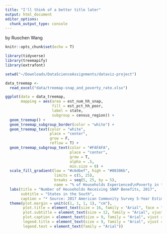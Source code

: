 ```yaml
---
title: "I'll think of a better title later"
output: html_document
editor_options: 
  chunk_output_type: console
---
```


by Ruochen Wang

```r
knitr::opts_chunk$set(echo = T)

```

```r
library(tidyverse)
library(treemapify)
library(extrafont)

```

```r
setwd("~/Downloads/DataScienceAssignments/dataviz-project")

data_treemap <-
  read_excel("data/treemap-snap_and_poverty_rate.xlsx")

ggplot(data = data_treemap,
       mapping = aes(area = est_num_hh_snap,
                     fill = est_pct_hh_poor,
                     label = state,
                     subgroup = census_region)) +
  geom_treemap() +
  geom_treemap_subgroup_border(color = "white") +
  geom_treemap_text(color = "white",
                    place = "center",
                    grow = F,
                    reflow = T) +
  geom_treemap_subgroup_text(color = "#FAFAFA",
                             place = "center",
                             grow = T,
                             alpha = .5,
                             min.size = 0) +
  scale_fill_gradient(low = "#c6dbef", high = "#08306b",
                      limits = c(5, 25),
                      breaks = seq(5, 25, by = 5),
                      name = "% of Households Experienced\nPoverty in the Past 12 Months") +
  labs(title = "Number of Households Receiving SNAP Benefits, 2017",
       subtitle = "States in the South",
       caption = "* Source: 2017 American Community Survey 5-Year Estimates, US Census Bureau") +
  theme(plot.margin = unit(c(1, 1, 1, 1), "cm"),
        plot.title = element_text(size = 16, family = "Arial", face = "bold", vjust = 2),
        plot.subtitle = element_text(size = 12, family = "Arial", vjust = 2),
        plot.caption = element_text(size = 9, family = "Arial", vjust = -2),
        legend.title = element_text(size = 9, family = "Arial", vjust = 4),
        legend.text = element_text(family = "Arial"))

```
